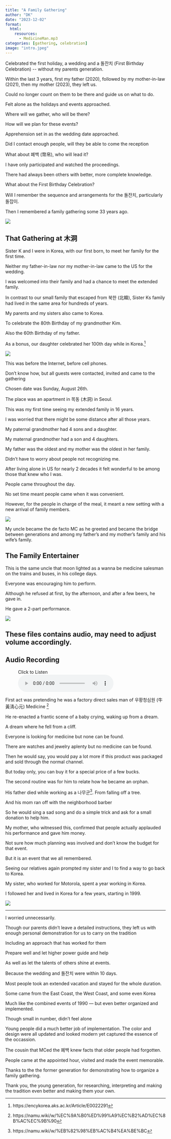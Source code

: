 ```yaml
---
title: "A Family Gathering"
author: "DK"
date: "2023-12-02"
format: 
  html:
    resources:
      - MedicineMan.mp3
categories: [gathering, celebration]
image: "intro.jpeg"
---
```


Celebrated the first holiday, a wedding and a 돌잔치 (First Birthday Celebration) \-- without my parents generation.

Within the last 3 years, first my father (2020), followed by my mother-in-law (2021), then my mother (2023), they left us.

Could no longer count on them to be there and guide us on what to do.

Felt alone as the holidays and events approached.

Where will we gather, who will be there?

How will we plan for these events?

Apprehension set in as the wedding date approached.

Did I contact enough people, will they be able to come the reception

What about 폐백 (幣帛), who will lead it?

I have only participated and watched the proceedings.

There had always been others with better, more complete knowledge.

What about the First Birthday Celebration?

Will I remember the sequence and arrangements for the 돌잔치, particularly 돌잡이.

Then I remembered a family gathering some 33 years ago.

![](main.jpeg)

## That Gathering at 木洞

Sister K and I were in Korea, with our first born, to meet her family for the first time.

Neither my father-in-law nor my mother-in-law came to the US for the wedding.

I was welcomed into their family and had a chance to meet the extended family.

In contrast to our small family that escaped from 북한 (北韓), Sister Ks family had lived in the same area for hundreds of years.

My parents and my sisters also came to Korea.

To celebrate the 80th Birthday of my grandmother Kim.

Also the 60th Birthday of my father.

As a bonus, our daughter celebrated her 100th day while in Korea.^[https://encykorea.aks.ac.kr/Article/E0022291]

![](grandma.jpg)

This was before the Internet, before cell phones.

Don't know how, but all guests were contacted, invited and came to the gathering

Chosen date was Sunday, August 26th.

The place was an apartment in 목동 (木洞) in Seoul.

This was my first time seeing my extended family in 16 years.

I was worried that there might be some distance after all those years.

My paternal grandmother had 4 sons and a daughter.

My maternal grandmother had a son and 4 daughters.

My father was the oldest and my mother was the oldest in her family.

Didn't have to worry about people not recognizing me.

After living alone in US for nearly 2 decades it felt wonderful to be among those that knew who I was.

People came throughout the day.

No set time meant people came when it was convenient.

However, for the people in charge of the meal, it meant a new setting with a new arrival of family members.

![](food.jpg)

My uncle became the de facto MC as he greeted and became the bridge between generations and among my father's and my mother's family and his wife's family.

## The Family Entertainer

This is the same uncle that moon lighted as a wanna be medicine salesman on the trains and buses, in his college days.

Everyone was encouraging him to perform.

Although he refused at first, by the afternoon, and after a few beers, he gave in.

He gave a 2-part performance.

![](mom.jpg)

::: callout-note
## These files contains audio, may need to adjust volume accordingly.
:::

## Audio Recording

<figure>

<figcaption>Click to Listen</figcaption>

<audio  controls src="MedicineMan.mp3">

Your browser does not support the <code>audio</code> element.

</audio>

</figure>


First act was pretending he was a factory direct sales man of 우황청심원 (牛黃淸心元) Medicine ^[https://namu.wiki/w/%EC%9A%B0%ED%99%A9%EC%B2%AD%EC%8B%AC%EC%9B%90]

He re-enacted a frantic scene of a baby crying, waking up from a dream.

A dream where he fell from a cliff.

Everyone is looking for medicine but none can be found.

There are watches and jewelry aplenty but no medicine can be found.

Then he would say, you would pay a lot more if this product was packaged and sold through the normal channel.

But today only, you can buy it for a special price of a few bucks.

The second routine was for him to relate how he became an orphan.

His father died while working as a 나무군^[https://namu.wiki/w/%EB%82%98%EB%AC%B4%EA%BE%BC]. From falling off a tree.

And his mom ran off with the neighborhood barber

So he would sing a sad song and do a simple trick and ask for a small donation to help him.

My mother, who witnessed this, confirmed that people actually applauded his performance and gave him money.

Not sure how much planning was involved and don't know the budget for that event.

But it is an event that we all remembered.

Seeing our relatives again prompted my sister and I to find a way to go back to Korea.

My sister, who worked for Motorola, spent a year working in Korea.

I followed her and lived in Korea for a few years, starting in 1999.

![](parting.jpeg)

------------------------------------------------------------------------

I worried unnecessarily.

Though our parents didn't leave a detailed instructions, they left us with enough personal demonstration for us to carry on the tradition

Including an approach that has worked for them

Prepare well and let higher power guide and help

As well as let the talents of others shine at events.

Because the wedding and 돌잔치 were within 10 days.

Most people took an extended vacation and stayed for the whole duration.

Some came from the East Coast, the West Coast, and some even Korea

Much like the combined events of 1990 --- but even better organized and implemented.

Though small in number, didn't feel alone

Young people did a much better job of implementation.
The color and design were all updated and looked modern yet captured the essence of the occassion.

The cousin that MCed the 폐백 knew facts that older people had forgotten.

People came at the appointed hour, visited and made the event memorable.

Thanks to the the former generation for demonstrating how to organize a family gathering.

Thank you, the young generation, for researching, interpreting and making the tradition even better and making them your own.
